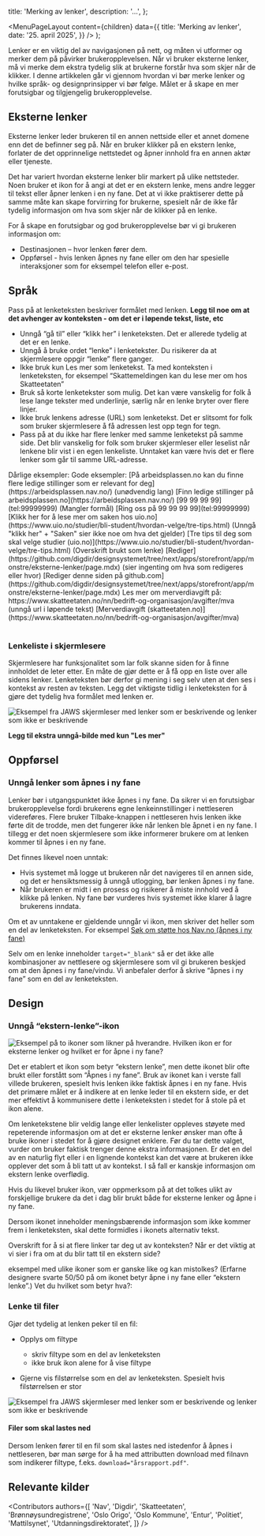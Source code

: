 




  title: 'Merking av lenker',
  description:
    '...',
};

  <MenuPageLayout
    content={children}
    data={{
      title: 'Merking av lenker',
      date: '25. april 2025',
    }}
  />
);



Lenker er en viktig del av navigasjonen på nett, og måten vi utformer og merker dem på påvirker brukeropplevelsen. Når vi bruker eksterne lenker, må vi merke dem ekstra tydelig slik at brukerne forstår hva som skjer når de klikker. I denne artikkelen går vi gjennom hvordan vi bør merke lenker og hvilke språk- og designprinsipper vi bør følge. Målet er å skape en mer forutsigbar og tilgjengelig brukeropplevelse.

## Eksterne lenker
Eksterne lenker leder brukeren til en annen nettside eller et annet domene enn det de befinner seg på. Når en bruker klikker på en ekstern lenke, forlater de det opprinnelige nettstedet og åpner innhold fra en annen aktør eller tjeneste.

Det har variert hvordan  eksterne lenker blir markert på ulike nettsteder. Noen bruker et ikon for å angi at det er en ekstern lenke, mens andre legger til tekst eller åpner lenken i en ny fane. Det at vi ikke praktiserer dette på samme måte kan skape forvirring for brukerne, spesielt når de ikke får tydelig informasjon om hva som skjer når de klikker på en lenke.

For å skape en forutsigbar og god brukeropplevelse bør vi gi brukeren informasjon om:

* Destinasjonen – hvor lenken fører dem.
* Oppførsel - hvis lenken åpnes ny fane eller om den har spesielle interaksjoner som for eksempel telefon eller e-post. 

## Språk
Pass på at lenketeksten beskriver formålet med lenken. **Legg til noe om at det avhenger av konteksten - om det er i løpende tekst, liste, etc**

* Unngå “gå til” eller “klikk her” i lenketeksten. Det er allerede tydelig at det er en lenke. 
* Unngå å bruke ordet “lenke” i lenketekster. Du risikerer da at skjermlesere oppgir “lenke” flere ganger.
* Ikke bruk kun Les mer som lenketekst. Ta med konteksten i lenketeksten, for eksempel “Skattemeldingen kan du lese mer om hos Skatteetaten”
* Bruk så korte lenketekster som mulig. Det kan være vanskelig for folk å lese lange tekster med underlinje, særlig når en lenke bryter over flere linjer.
* Ikke bruk lenkens adresse (URL) som lenketekst. Det er slitsomt for folk som bruker skjermlesere å få adressen lest opp tegn for tegn.
* Pass på at du ikke har flere lenker med samme lenketekst på samme side. Det blir vanskelig for folk som bruker skjermleser eller leselist når lenkene blir vist i en egen lenkeliste. Unntaket kan være hvis det er flere lenker som går til samme URL-adresse.


<Table>
  <TableHead>
    <TableRow>
      <TableHeaderCell>
        Dårlige eksempler:
      </TableHeaderCell>
      <TableHeaderCell>
        Gode eksempler:
      </TableHeaderCell>
    </TableRow>
  </TableHead>
  <TableBody>
    <TableRow>
      <TableCell>
        [På arbeidsplassen.no kan du finne flere ledige stillinger som er relevant for deg](https://arbeidsplassen.nav.no/) (unødvendig lang)
      </TableCell>
      <TableCell>
        [Finn ledige stillinger på arbeidsplassen.no](https://arbeidsplassen.nav.no/)
      </TableCell>
    </TableRow>
    <TableRow>
      <TableCell>
        [99 99 99 99](tel:99999999) (Mangler formål)
      </TableCell>
      <TableCell>
        [Ring oss på 99 99 99 99](tel:99999999)
      </TableCell>
    </TableRow>
    <TableRow>
      <TableCell>
        [Klikk her for å lese mer om saken hos uio.no](https://www.uio.no/studier/bli-student/hvordan-velge/tre-tips.html) (Unngå "klikk her" + "Saken" sier ikke noe om hva det gjelder)
      </TableCell>
      <TableCell>
        [Tre tips til deg som skal velge studier (uio.no)](https://www.uio.no/studier/bli-student/hvordan-velge/tre-tips.html) (Overskrift brukt som lenke)
      </TableCell>
    </TableRow>
    <TableRow>
      <TableCell>
        [Rediger](https://github.com/digdir/designsystemet/tree/next/apps/storefront/app/monstre/eksterne-lenker/page.mdx) (sier ingenting om hva som redigeres eller hvor)
      </TableCell>
      <TableCell>
       [Rediger denne siden på github.com](https://github.com/digdir/designsystemet/tree/next/apps/storefront/app/monstre/eksterne-lenker/page.mdx)
      </TableCell>
    </TableRow>
    <TableRow>
      <TableCell>
        Les mer om merverdiavgift på: https://www.skatteetaten.no/nn/bedrift-og-organisasjon/avgifter/mva  (unngå url i løpende tekst)
      </TableCell>
      <TableCell>
        [Merverdiavgift (skatteetaten.no)](https://www.skatteetaten.no/nn/bedrift-og-organisasjon/avgifter/mva)
      </TableCell>
    </TableRow>
  </TableBody>
</Table>

### Lenkeliste i skjermlesere

Skjermlesere har funksjonalitet som lar folk skanne siden for å finne innholdet de leter etter. En måte de gjør dette er å få opp en liste over alle sidens lenker. Lenketeksten bør derfor gi mening i seg selv uten at den ses i kontekst av resten av teksten. Legg det viktigste tidlig i lenketeksten for å gjøre det tydelig hva formålet med lenken er. 

<Image
  src="/img/lenkeliste.png"
  alt="Eksempel fra JAWS skjermleser med lenker som er beskrivende og lenker som ikke er beskrivende"
  boxShadow={false}
/>

**Legg til ekstra unngå-bilde med kun "Les mer"**

## Oppførsel

### Unngå lenker som åpnes i ny fane

Lenker bør i utgangspunktet ikke åpnes i ny fane. Da sikrer vi en forutsigbar brukeropplevelse fordi brukerens egne lenkeinnstillinger i nettleseren videreføres. Flere bruker Tilbake-knappen i nettleseren hvis lenken ikke førte dit de trodde, men det fungerer ikke når lenken ble åpnet i en ny fane. I tillegg er det noen skjermlesere som ikke informerer brukere om at lenken kommer til åpnes i en ny fane. 

Det finnes likevel noen unntak:

* Hvis systemet må logge ut brukeren når det navigeres til en annen side, og det er hensiktsmessig å unngå utlogging, bør lenken åpnes i ny fane. 
* Når brukeren er midt i en prosess og risikerer å miste innhold ved å klikke på lenken. Ny fane bør vurderes hvis systemet ikke klarer å lagre brukerens inndata.

Om et av unntakene er gjeldende unngår vi ikon, men skriver det heller som en del av lenketeksten. For eksempel [Søk om støtte hos Nav.no (åpnes i ny fane)](https://nav.no)

Selv om en lenke inneholder `target="_blank"` så er det ikke alle kombinasjoner av nettlesere og skjermlesere som vil gi brukeren beskjed om at den åpnes i ny fane/vindu. Vi anbefaler derfor å skrive “åpnes i ny fane” som en del av lenketeksten.


## Design

### Unngå “ekstern-lenke”-ikon

<Image
  src="/img/externallinks-icon.png"
  alt="Eksempel på to ikoner som likner på hverandre."
  boxShadow={false}
/>
Hvilken ikon er for eksterne lenker og hvilket er for åpne i ny fane? 

Det er etablert et ikon som betyr “ekstern lenke”, men dette ikonet blir ofte brukt eller forstått som “Åpnes i ny fane”. Bruk av ikonet kan i verste fall villede brukeren, spesielt hvis lenken ikke faktisk åpnes i en ny fane. Hvis det primære målet er å indikere at en lenke leder til en ekstern side, er det mer effektivt å kommunisere dette i lenketeksten i stedet for å stole på et ikon alene. 

Om lenketekstene blir veldig lange eller lenkelister oppleves støyete med repeterende informasjon om at det er eksterne lenker ønsker man ofte å bruke ikoner i stedet for å gjøre designet enklere. Før du tar dette valget, vurder om bruker faktisk trenger denne ekstra informasjonen. Er det en del av en naturlig flyt eller i en lignende kontekst kan det være at brukeren ikke opplever det som å bli tatt ut av kontekst. I så fall er kanskje informasjon om ekstern lenke overflødig. 

Hvis du likevel bruker ikon, vær oppmerksom på at det tolkes ulikt av forskjellige brukere da det i dag blir brukt både for eksterne lenker og åpne i ny fane. 

Dersom ikonet inneholder meningsbærende informasjon som ikke kommer frem i lenketeksten, skal dette formidles i ikonets alternativ tekst. 

Overskrift for å si at flere linker tar deg ut av konteksten? 
Når er det viktig at vi sier i fra om at du blir tatt til en ekstern side?

eksempel med ulike ikoner som er ganske like og kan mistolkes? (Erfarne designere svarte 50/50 på om ikonet betyr åpne i ny fane eller “ekstern lenke”.) Vet du hvilket som betyr hva?:

### Lenke til filer

Gjør det tydelig at lenken peker til en fil:

* Opplys om filtype
    * skriv filtype som en del av lenketeksten
    * ikke bruk ikon alene for å vise filtype 

* Gjerne vis filstørrelse som en del av lenketeksten. Spesielt hvis filstørrelsen er stor

<Image
  src="/img/nedlasting-lenker.png"
  alt="Eksempel fra JAWS skjermleser med lenker som er beskrivende og lenker som ikke er beskrivende"
  boxShadow={false}
/>

#### Filer som skal lastes ned
Dersom lenken fører til en fil som skal lastes ned istedenfor å åpnes i nettleseren, bør man sørge for å ha med attributten download med filnavn som indikerer filtype, f.eks. `download="årsrapport.pdf"`. 


## Relevante kilder


<Contributors
  authors={[
    'Nav',
    'Digdir',
    'Skatteetaten',
    'Brønnøysundregistrene',
    'Oslo Origo',
    'Oslo Kommune',
    'Entur',
    'Politiet',
    'Mattilsynet',
    'Utdanningsdirektoratet',
  ]}
/>